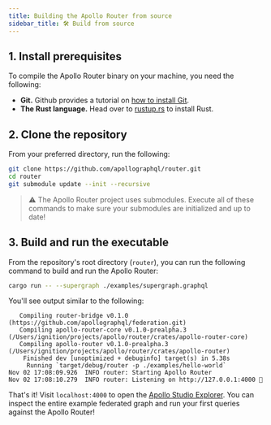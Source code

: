 ```yaml
---
title: Building the Apollo Router from source
sidebar_title: 🛠 Build from source
---
```


## 1. Install prerequisites

To compile the Apollo Router binary on your machine, you need the following:

- **Git.** Github provides a tutorial on [how to install Git](https://github.com/git-guides/install-git).
- **The Rust language.** Head over to [rustup.rs](https://rustup.rs/) to install Rust.

## 2. Clone the repository

From your preferred directory, run the following:

```sh
git clone https://github.com/apollographql/router.git
cd router
git submodule update --init --recursive
```

> ⚠️ The Apollo Router project uses submodules. Execute all of these commands to make sure your submodules are initialized and up to date!

## 3. Build and run the executable

From the repository's root directory (`router`), you can run the following command to build and run the Apollo Router:

```bash
cargo run -- --supergraph ./examples/supergraph.graphql
```

You'll see output similar to the following:

```
   Compiling router-bridge v0.1.0 (https://github.com/apollographql/federation.git)
   Compiling apollo-router-core v0.1.0-prealpha.3 (/Users/ignition/projects/apollo/router/crates/apollo-router-core)
   Compiling apollo-router v0.1.0-prealpha.3 (/Users/ignition/projects/apollo/router/crates/apollo-router)
    Finished dev [unoptimized + debuginfo] target(s) in 5.38s
     Running `target/debug/router -p ./examples/hello-world`
Nov 02 17:08:09.926  INFO router: Starting Apollo Router
Nov 02 17:08:10.279  INFO router: Listening on http://127.0.0.1:4000 🚀
```

That's it! Visit `localhost:4000` to open the [Apollo Studio Explorer](https://www.apollographql.com/docs/studio/explorer/). You can inspect the entire example federated graph and run your first queries against the Apollo Router!
